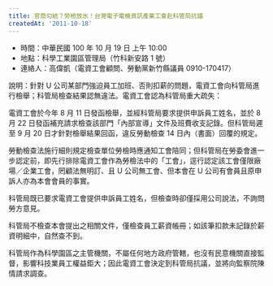 ```yaml
---
title: 官商勾結？勞檢放水！台灣電子電機資訊產業工會赴科管局抗議
createdAt: '2011-10-18'
---
```


- 時間：中華民國 100 年 10 月 19 日 上午 10:00
- 地點：科學工業園區管理局（竹科新安路 1 號）
- 連絡人：高偉凱（電資工會顧問、勞動黨新竹縣議員 0910-170417）

說明：針對 U 公司某部門強迫員工加班、否則扣薪的問題，電資工會向科管局進行檢舉；科管局檢查結果認無違法。電資工會認為科管局重大疏失：

電資工會於今年 8 月 11 日發函檢舉，並經科管局要求提供申訴員工姓名，並於 8 月 22 日發函補充請求檢查該部門「內部宣導」文件及班費收支記錄。但科管局遲至 9 月 20 日才針對檢舉結果回函，違反勞動檢查 14 日內（書面）回覆的規定。

勞動檢查法施行細則規定檢查單位勞檢時應通知工會陪同；但科管局在勞委會進一步認定前，即先行排除電資工會作為勞檢法中的「工會」，逕行認定該工會僅限廠場／企業工會，罔顧法無明訂、且 U 公司無工會、但本會在 U 公司有會員且原申訴人亦為本會會員的事實。

科管局既已要求電資工會提供申訴員工姓名，但檢查時卻僅採用公司說法，不詢問勞方意見。

科管局不檢查本會提出之相關文件，僅檢查員工薪資帳冊；如該筆扣款未記錄於薪資明細中，自然查不到。

科管局作為科學園區之主管機關，不屬任何地方政府管轄，也沒有民意機關直接監督，影響科技業員工權益鉅大；因此電資工會決定到科管局抗議，並將向監察院陳情請求調查。
